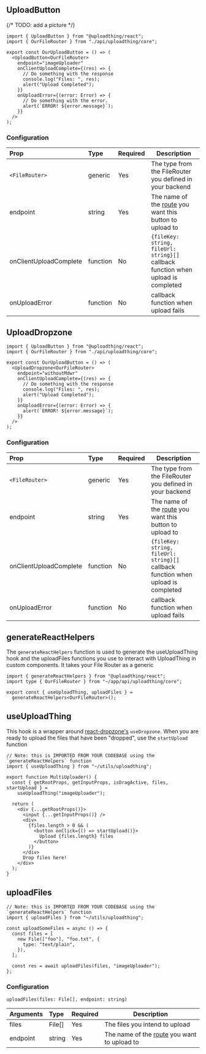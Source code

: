 ## UploadButton

{/* TODO: add a picture */}

```tsx
import { UploadButton } from "@uploadthing/react";
import { OurFileRouter } from "./api/uploadthing/core";

export const OurUploadButton = () => (
  <UploadButton<OurFileRouter>
    endpoint="imageUploader"
    onClientUploadComplete={(res) => {
      // Do something with the response
      console.log("Files: ", res);
      alert("Upload Completed");
    }}
    onUploadError={(error: Error) => {
      // Do something with the error.
      alert(`ERROR! ${error.message}`);
    }}
  />
);
```

### Configuration

| Prop                   | Type     | Required | Description                                                                       |
| :--------------------- | :------- | :------- | --------------------------------------------------------------------------------- |
| `<FileRouter>`         | generic  | Yes      | The type from the FileRouter you defined in your backend                          |
| endpoint               | string   | Yes      | The name of the [route](./server#FileRouter) you want this button to upload to    |
| onClientUploadComplete | function | No       | `{fileKey: string, fileUrl: string}[]` callback function when upload is completed |
| onUploadError          | function | No       | callback function when upload fails                                               |

## UploadDropzone

```tsx
import { UploadButton } from "@uploadthing/react";
import { OurFileRouter } from "./api/uploadthing/core";

export const OurUploadButton = () => (
  <UploadDropzone<OurFileRouter>
    endpoint="withoutMdwr"
    onClientUploadComplete={(res) => {
      // Do something with the response
      console.log("Files: ", res);
      alert("Upload Completed");
    }}
    onUploadError={(error: Error) => {
      alert(`ERROR! ${error.message}`);
    }}
  />
);
```

### Configuration

| Prop                   | Type     | Required | Description                                                                       |
| :--------------------- | :------- | :------- | --------------------------------------------------------------------------------- |
| `<FileRouter>`         | generic  | Yes      | The type from the FileRouter you defined in your backend                          |
| endpoint               | string   | Yes      | The name of the [route](./server#FileRouter) you want this button to upload to    |
| onClientUploadComplete | function | No       | `{fileKey: string, fileUrl: string}[]` callback function when upload is completed |
| onUploadError          | function | No       | callback function when upload fails                                               |

## generateReactHelpers

The `generateReactHelpers` function is used to generate the useUploadThing hook and the uploadFiles functions you use to interact with UploadThing in custom components. It takes your File Router as a generic

```tsx
import { generateReactHelpers } from "@uploadthing/react";
import type { OurFileRouter } from "~/app/api/uploadthing/core";

export const { useUploadThing, uploadFiles } =
  generateReactHelpers<OurFileRouter>();
```

## useUploadThing

This hook is a wrapper around [react-dropzone's](https://react-dropzone.js.org/) `useDropzone`. When you are ready to upload the files that have been "dropped", use the `startUpload` function

```tsx
// Note: this is IMPORTED FROM YOUR CODEBASE using the `generateReactHelpers` function
import { useUploadThing } from "~/utils/uploadthing";

export function MultiUploader() {
  const { getRootProps, getInputProps, isDragActive, files, startUpload } =
    useUploadThing("imageUploader");

  return (
    <div {...getRootProps()}>
      <input {...getInputProps()} />
      <div>
        {files.length > 0 && (
          <button onClick={() => startUpload()}>
            Upload {files.length} files
          </button>
        )}
      </div>
      Drop files here!
    </div>
  );
}
```

## uploadFiles

```tsx
// Note: this is IMPORTED FROM YOUR CODEBASE using the `generateReactHelpers` function
import { uploadFiles } from "~/utils/uploadthing";

const uploadSomeFiles = async () => {
  const files = [
    new File(["foo"], "foo.txt", {
      type: "text/plain",
    }),
  ];

  const res = await uploadFiles(files, "imageUploader");
};
```

### Configuration

```tsx
uploadFiles(files: File[], endpoint: string)
```

| Arguments | Type   | Required | Description                                                        |
| :-------- | :----- | :------- | ------------------------------------------------------------------ |
| files     | File[] | Yes      | The files you intend to upload                                     |
| endpoint  | string | Yes      | The name of the [route](./server#FileRouter) you want to upload to |
